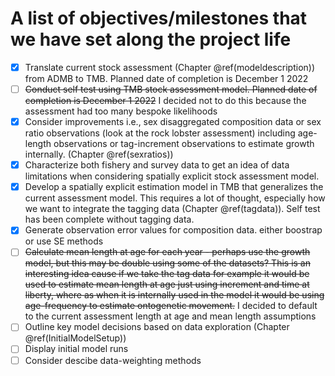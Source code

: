 # A list of objectives/milestones that we have set along the project life {#objectives}


- [x]  Translate current stock assessment (Chapter \@ref(modeldescription)) from ADMB to TMB. Planned date of completion is December 1 2022
- [ ]  ~~Conduct self test using TMB stock assessment model. Planned date of completion is December 1 2022~~ I decided not to do this because the assessment had too many bespoke likelihoods
- [x]  Consider improvements i.e., sex disaggregated composition data or sex ratio observations (look at the rock lobster assessment) including age-length observations or tag-increment observations to estimate growth internally. (Chapter \@ref(sexratios))
- [x]  Characterize both fishery and survey data to get an idea of data limitations when considering spatially explicit stock assessment model.
- [x]  Develop a spatially explicit estimation model in TMB that generalizes the current assessment model. This requires a lot of thought, especially how we want to integrate the tagging data (Chapter \@ref(tagdata)). Self test has been complete without tagging data.
- [x]  Generate observation error values for composition data. either boostrap or use SE methods
- [ ]  ~~Calculate mean length at age for each year - perhaps use the growth model, but this may be double using some of the datasets? This is an interesting idea cause if we take the tag data for example it would be used to estimate mean length at age just using increment and time at liberty, where as when it is internally used in the model it would be using age-frequency to estimate ontogenetic movement.~~ I decided to default to the current assessment length at age and mean length assumptions
- [ ]  Outline key model decisions based on data exploration (Chapter \@ref(InitialModelSetup))
- [ ]  Display initial model runs
- [ ]  Consider descibe data-weighting methods


